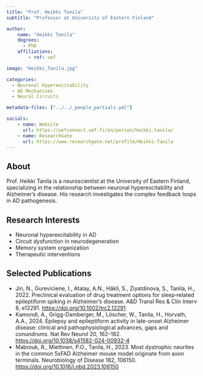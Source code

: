 ```yaml
---
title: "Prof. Heikki Tanila"
subtitle: "Professor at University of Eastern Finland"

author:
    name: "Heikki Tanila"
    degrees:
      - PhD
    affiliations:
        - ref: uef

image: "Heikki_Tanila.jpg"

categories:
  - Neuronal Hyperexcitability
  - AD Mechanisms
  - Neural Circuits

metadata-files: ["../../_people_partials.yml"]

socials:
    - name: Website
      url: https://uefconnect.uef.fi/en/person/heikki.tanila/
    - name: ResearchGate
      url: https://www.researchgate.net/profile/Heikki-Tanila
---
```


## About

Prof. Heikki Tanila is a neuroscientist at the University of Eastern Finland, specializing in the relationship between neuronal hyperexcitability and Alzheimer's disease. His research investigates the complex feedback loops in AD pathogenesis.

## Research Interests

- Neuronal hyperexcitability in AD
- Circuit dysfunction in neurodegeneration
- Memory system organization
- Therapeutic interventions

## Selected Publications

- Jin, N., Gureviciene, I., Atalay, A.N., Häkli, S., Ziyatdinova, S., Tanila, H., 2022. Preclinical evaluation of drug treatment options for sleep‐related epileptiform spiking in Alzheimer’s disease. A&D Transl Res & Clin Interv 8, e12291. [https://doi.org/10.1002/trc2.12291](https://doi.org/10.1002/trc2.12291)
- Kamondi, A., Grigg-Damberger, M., Löscher, W., Tanila, H., Horvath, A.A., 2024. Epilepsy and epileptiform activity in late-onset Alzheimer disease: clinical and pathophysiological advances, gaps and conundrums. Nat Rev Neurol 20, 162–182. [https://doi.org/10.1038/s41582-024-00932-4](https://doi.org/10.1038/s41582-024-00932-4)
- Mabrouk, R., Miettinen, P.O., Tanila, H., 2023. Most dystrophic neurites in the common 5xFAD Alzheimer mouse model originate from axon terminals. Neurobiology of Disease 182, 106150. [https://doi.org/10.1016/j.nbd.2023.106150](https://doi.org/10.1016/j.nbd.2023.106150)
